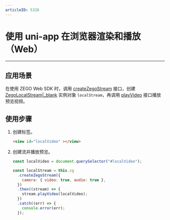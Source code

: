 ```yaml
---
articleID: 5326         
---
```

# 使用 uni-app 在浏览器渲染和播放（Web）

---

## 应用场景

在使用 ZEGO Web SDK 时，调用 [createZegoStream](/article/api?doc=Express_Video_SDK_API~javascript_web~class~ZegoExpressEngine#create-zego-stream) 接口，创建 [ZegoLocalStream|_blank](/article/api?doc=Express_Video_SDK_API~javascript_web~class~ZegoLocalStream) 实例对象 `localStream`，再调用 [playVideo](/article/api?doc=Express_Video_SDK_API~javascript_web~class~ZegoLocalStream#play-video) 接口播放预览视频。   



## 使用步骤

1. 创建标签。

    ```html
    <view id="localVideo" ></view>
    ```

2. 创建流并播放预览。

    ```javascript
    const localVideo = document.querySelector("#localVideo");

    const localStream = this.zg
      .createZegoStream({
        camera: { video: true, audio: true },
      })
      .then((stream) => {
        stream.playVideo(localVideo);
      })
      .catch((err) => {
        console.error(err);
      });
    ```
